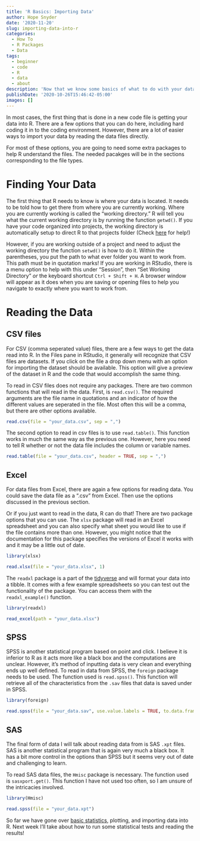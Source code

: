 ```yaml
---
title: 'R Basics: Importing Data'
author: Hope Snyder
date: '2020-11-20'
slug: importing-data-into-r
categories:
  - How To
  - R Packages
  - Data
tags:
  - beginner
  - code
  - R
  - data
  - about
description: 'Now that we know some basics of what to do with your data, how do you get your data into R?'
publishDate: '2020-10-26T15:46:42-05:00'
images: []
---
```


In most cases, the first thing that is done in a new code file is getting your data into R.  There are a few options that you can do here, including hard coding it in to the coding environment.  However, there are a lot of easier ways to import your data by reading the data files directly.  

For most of these options, you are going to need some extra packages to help R understand the files.  The needed pacakges will be in the sections corresponding to the file types.

# Finding Your Data

The first thing that R needs to know is where your data is located.  It needs to be told how to get there from where you are currently working.  Where you are currently working is called the "working directory." R will tell you what the current working directory is by running the function `getwd()`.  If you have your code organized into projects, the working directory is automatically setup to direct R to that projects folder (Check [here](https://realmagic.netlify.app/posts/getting-organized-with-r-projects/) for help!)

However, if you are working outside of a project and need to adjust the working directory the function `setwd()` is how to do it.  Within the parentheses, you put the path to what ever folder you want to work from.  This path must be in quotation marks!  If you are working in RStudio, there is a menu option to help with this under "Session", then "Set Working Directory" *or* the keyboard shortcut `Ctrl + Shift + H`.  A browser window will appear as it does when you are saving or opening files to help you navigate to exactly where you want to work from.  

# Reading the Data

## CSV files

For CSV (comma seperated value) files, there are a few ways to get the data read into R.  In the Files pane in RStudio, it generally will recognize that CSV files are datasets.  If you click on the file a drop down menu with an option for importing the dataset should be available.  This option will give a preview of the dataset in R and the code that would accomplish the same thing.  

To read in CSV files does not require any packages.  There are two common functions that will read in the data.  First, is `read.csv()`.  The required arguments are the file name in quotations and an indicator of how the different values are seperated in the file.  Most often this will be a comma, but there are other options available.

```r
read.csv(file = "your_data.csv", sep = ",")
```

The second option to read in csv files is to use `read.table()`.  This function works in much the same way as the previous one.  However, here you need to tell R whether or not the data file includes the column or variable names.

```r
read.table(file = "your_data.csv", header = TRUE, sep = ",")
```

## Excel

For data files from Excel, there are again a few options for reading data.  You could save the data file as a ".csv" from Excel.  Then use the options discussed in the previous section.

Or if you just want to read in the data, R can do that!  There are two package options that you can use.  The `xlsx` package will read in an Excel spreadsheet and you can also specify what sheet you would like to use if the file contains more than one.  However, you might notice that the documentation for this package specifies the versions of Excel it works with and it may be a little out of date.

```r
library(xlsx)

read.xlsx(file = "your_data.xlsx", 1)
```

The `readxl` package is a part of the [tidyverse](https://realmagic.netlify.app/posts/tidy-up-your-code/) and will format your data into a tibble.  It comes with a few example spreadsheets so you can test out the functionality of the package.  You can access them with the `readxl_example()` function.  

```r
library(readxl)

read_excel(path = "your_data.xlsx")
```

## SPSS

SPSS is another statistical program based on point and click.  I believe it is inferior to R as it acts more like a black box and the computations are unclear.  However, it's method of inputting data is very clean and everything ends up well defined.  To read in data from SPSS, the `foreign` package needs to be used.  The function used is `read.spss()`.  This function will retrieve all of the characteristics from the `.sav` files that data is saved under in SPSS.

```r
library(foreign)

read.spss(file = "your_data.sav", use.value.labels = TRUE, to.data.frame = TRUE)
```

## SAS

The final form of data I will talk about reading data from is SAS `.xpt` files.  SAS is another statistical program that is again very much a black box.  It has a bit more control in the options than SPSS but it seems very out of date and challenging to learn.  

To read SAS data files, the `Hmisc` package is necessary.  The function used is `sasxport.get()`.  This function I have not used too often, so I am unsure of the intricacies involved.

```r
library(Hmisc)

read.spss(file = "your_data.xpt")
```

</div></div>
So far we have gone over [basic statistics](https://realmagic.netlify.app/posts/r-basics-descriptive-statistics/), plotting, and importing data into R.  Next week I'll take about how to run some statistical tests and reading the results! 
